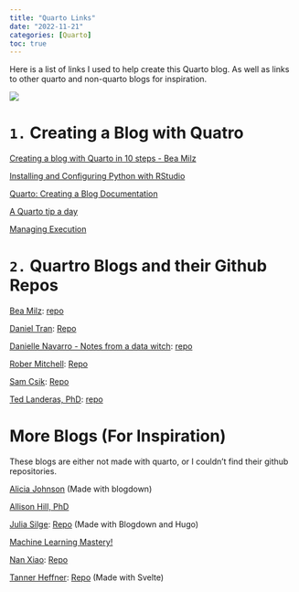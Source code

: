 ```yaml
---
title: "Quarto Links"
date: "2022-11-21"
categories: [Quarto]
toc: true
---
```


Here is a list of links I used to help create this Quarto blog. As well as links to other quarto and non-quarto blogs for inspiration. 

![](../../00_img/quarto.png)

# `1.` Creating a Blog with Quatro

[Creating a blog with Quarto in 10 steps - Bea Milz](https://beamilz.com/posts/2022-06-05-creating-a-blog-with-quarto/en/)

[Installing and Configuring Python with RStudio](https://support.posit.co/hc/en-us/articles/360023654474-Installing-and-Configuring-Python-with-RStudio)

[Quarto: Creating a Blog Documentation](https://quarto.org/docs/websites/website-blog.html)

[A Quarto tip a day](https://mine-cetinkaya-rundel.github.io/quarto-tip-a-day/)

[Managing Execution](https://quarto.org/docs/projects/code-execution.html)

# `2.` Quartro Blogs and their Github Repos

[Bea Milz](https://beamilz.com/): [repo](https://github.com/beatrizmilz/blog-en)

[Daniel Tran](https://www.ddanieltan.com/): [Repo](https://github.com/ddanieltan/ddanieltan.com)

[Danielle Navarro - Notes from a data witch](https://blog.djnavarro.net/): [repo](https://github.com/djnavarro/quarto-blog)

[Rober Mitchell](https://robertmitchellv.com/): [Repo](https://github.com/robertmitchellv/robertmitchellv.github.io)

[Sam Csik](https://samanthacsik.github.io/): [Repo](https://github.com/samanthacsik/samanthacsik.github.io)

[Ted Landeras, PhD](https://laderast.github.io/): [repo](https://github.com/laderast/laderast.github.io)

# More Blogs (For Inspiration)

These blogs are either not made with quarto, or I couldn't find their github repositories. 

[Alicia Johnson](https://ajohns24.github.io/portfolio/) (Made with blogdown)

[Allison Hill, PhD](https://www.apreshill.com/)

[Julia Silge](https://juliasilge.com/): [Repo](https://github.com/juliasilge/juliasilge.com) (Made with Blogdown and Hugo)

[Machine Learning Mastery!](https://machinelearningmastery.com/)

[Nan Xiao](https://nanx.me/): [Repo](https://github.com/nanxstats/nanx.me)

[Tanner Heffner](https://www.heffner.dev/): [Repo](https://github.com/tjheffner/heffdotdev) (Made with Svelte)

